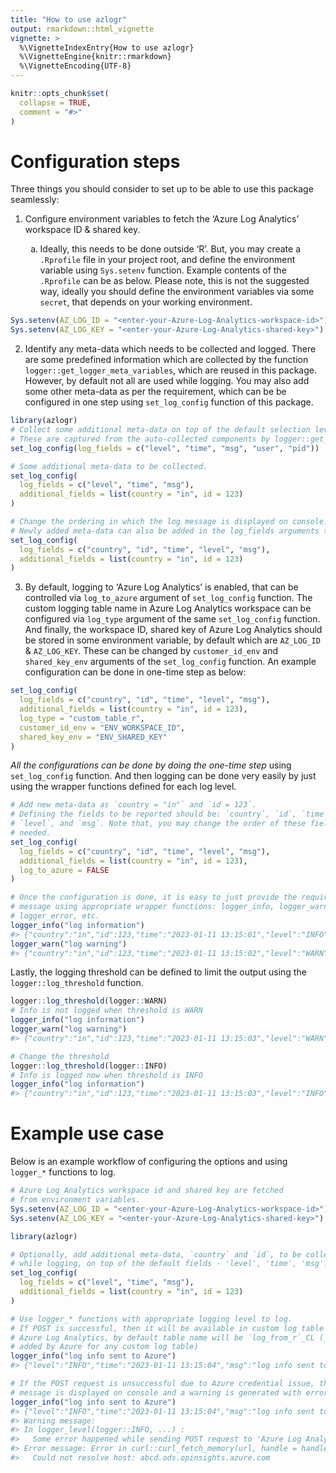 ```yaml
---
title: "How to use azlogr"
output: rmarkdown::html_vignette
vignette: >
  %\VignetteIndexEntry{How to use azlogr}
  %\VignetteEngine{knitr::rmarkdown}
  %\VignetteEncoding{UTF-8}
---
```


```r
knitr::opts_chunk$set(
  collapse = TRUE,
  comment = "#>"
)
```

# Configuration steps

Three things you should consider to set up to be able to use this package seamlessly:  

1. Configure environment variables to fetch the 'Azure Log Analytics' workspace ID & shared key.  

    a. Ideally, this needs to be done outside 'R'. But, you may create a `.Rprofile` file in your project root, and define the environment variable using `Sys.setenv` function. Example contents of the `.Rprofile` can be as below. Please note, this is not the suggested way, ideally you should define the environment variables via some `secret`, that depends on your working environment. 

```r
Sys.setenv(AZ_LOG_ID = "<enter-your-Azure-Log-Analytics-workspace-id>")
Sys.setenv(AZ_LOG_KEY = "<enter-your-Azure-Log-Analytics-shared-key>")
```

2. Identify any meta-data which needs to be collected and logged. There are some predefined information which are collected by the function `logger::get_logger_meta_variables`, which are reused in this package. However, by default not all are used while logging. You may also add some other meta-data as per the requirement, which can be be configured in one step using `set_log_config` function of this package. 
```r
library(azlogr)
# Collect some additional meta-data on top of the default selection level, time, msg.
# These are captured from the auto-collected components by logger::get_logger_meta_variables.
set_log_config(log_fields = c("level", "time", "msg", "user", "pid"))

# Some additional meta-data to be collected.
set_log_config(
  log_fields = c("level", "time", "msg"),
  additional_fields = list(country = "in", id = 123)
)

# Change the ordering in which the log message is displayed on console.
# Newly added meta-data can also be added in the log_fields arguments to change display order.
set_log_config(
  log_fields = c("country", "id", "time", "level", "msg"),
  additional_fields = list(country = "in", id = 123)
)
```

3. By default, logging to 'Azure Log Analytics' is enabled, that can be controlled via `log_to_azure` argument of `set_log_config` function. The custom logging table name in Azure Log Analytics workspace can be configured via `log_type` argument of the same `set_log_config` function. And finally, the workspace ID, shared key of Azure Log Analytics should be stored in some environment variable, by default which are `AZ_LOG_ID` & `AZ_LOG_KEY`. These can be changed by `customer_id_env` and `shared_key_env` arguments of the `set_log_config` function. An example configuration can be done in one-time step as below:
```r
set_log_config(
  log_fields = c("country", "id", "time", "level", "msg"),
  additional_fields = list(country = "in", id = 123),
  log_type = "custom_table_r",
  customer_id_env = "ENV_WORKSPACE_ID",
  shared_key_env = "ENV_SHARED_KEY"
)
```

*All the configurations can be done by doing the one-time step* using `set_log_config` function. And then logging can be done very easily by just using the wrapper functions defined for each log level.
```r
# Add new meta-data as `country = "in"` and `id = 123`.
# Defining the fields to be reported should be: `country`, `id`, `time`,
# `level`, and `msg`. Note that, you may change the order of these fields if
# needed.
set_log_config(
  log_fields = c("country", "id", "time", "level", "msg"),
  additional_fields = list(country = "in", id = 123),
  log_to_azure = FALSE
)

# Once the configuration is done, it is easy to just provide the required
# message using appropriate wrapper functions: logger_info, logger_warn,
# logger_error, etc.
logger_info("log information")
#> {"country":"in","id":123,"time":"2023-01-11 13:15:01","level":"INFO","msg":"log information"}
logger_warn("log warning")
#> {"country":"in","id":123,"time":"2023-01-11 13:15:02","level":"WARN","msg":"log warning"}
```


Lastly, the logging threshold can be defined to limit the output using the `logger::log_threshold` function.
```r
logger::log_threshold(logger::WARN)
# Info is not logged when threshold is WARN
logger_info("log information")
logger_warn("log warning")
#> {"country":"in","id":123,"time":"2023-01-11 13:15:03","level":"WARN","msg":"log warning"}

# Change the threshold
logger::log_threshold(logger::INFO)
# Info is logged now when threshold is INFO
logger_info("log information")
#> {"country":"in","id":123,"time":"2023-01-11 13:15:03","level":"INFO","msg":"log information"}
```

# Example use case

Below is an example workflow of configuring the options and using `logger_*` functions to log.

```r
# Azure Log Analytics workspace id and shared key are fetched
# from environment variables.
Sys.setenv(AZ_LOG_ID = "<enter-your-Azure-Log-Analytics-workspace-id>")
Sys.setenv(AZ_LOG_KEY = "<enter-your-Azure-Log-Analytics-shared-key>")

library(azlogr)

# Optionally, add additional meta-data, `country` and `id`, to be collected
# while logging, on top of the default fields - 'level', 'time', 'msg'.
set_log_config(
  log_fields = c("level", "time", "msg"),
  additional_fields = list(country = "in", id = 123)
)

# Use logger_* functions with appropriate logging level to log.
# If POST is successful, then it will be available in custom log table on
# Azure Log Analytics, by default table name will be `log_from_r`_CL (_CL is
# added by Azure for any custom log table)
logger_info("log info sent to Azure")
#> {"level":"INFO","time":"2023-01-11 13:15:04","msg":"log info sent to Azure","country":"in","id":123}

# If the POST request is unsuccessful due to Azure credential issue, then log
# message is displayed on console and a warning is generated with error details.
logger_info("log info sent to Azure")
#> {"level":"INFO","time":"2023-01-11 13:15:04","msg":"log info sent to Azure","country":"in","id":123}
#> Warning message:
#> In logger_level(logger::INFO, ...) :
#>   Some error happened while sending POST request to 'Azure Log Analytics' workspace.
#> Error message: Error in curl::curl_fetch_memory(url, handle = handle) :
#>   Could not resolve host: abcd.ods.opinsights.azure.com
```
